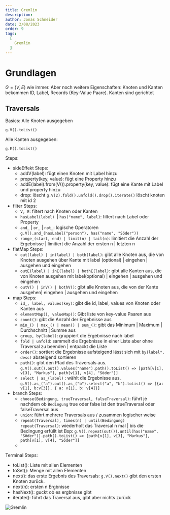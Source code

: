 ```yaml
---
title: Gremlin
description:  
author: Jonas Schneider
date: 2/08/2023
order: 9
tags:
  [
    Gremlin
  ]
---
```


# Grundlagen

$G=(V,E)$ wie immer. Aber noch weitere Eigenschaften: Knoten und Kanten bekommen ID, Label, Records (Key-Value Paare). Kanten sind gerichtet

## Traversals

Basics: Alle Knoten ausgegeben

  ```gremlin
  g.V().toList()
  ```

Alle Kanten ausgegeben:

  ```gremlin
  g.E().toList()
  ```

Steps:
- sideEffekt Steps:
  - addV(label): fügt einen Knoten mit Label hinzu
  - property(key, value): fügt eine Property hinzu
  - addE(label).from(V()).property(key, value): fügt eine Kante mit Label und property hinzu
  - drop: löscht `g.V(2).fold().unfold().drop().iterate()` löscht knoten mit id 2
- filter Steps: 
  - `V, E`: filtert nach Knoten oder Kanten
  - `hasLabel(label) `| `has("name", label)`: filtert nach Label oder Property
  - `and_` | `or_` | `not_`: logische Operatoren `g.V().and_(hasLabel("person"), has("name", "Söder"))`
  - `range_(start, end) | limit(n) | tail(n)`: limitiert die Anzahl der Ergebnisse | limitiert die Anzahl der ersten n | letzten n  
- flatMap Steps:
  - `out(label) | in(label) | both(label)`: gibt alle Knoten aus, die von Knoten ausgehen über Kante mit label (optional) | eingehen | ausgehen und eingehen
  - `outE(label) | inE(label) | bothE(label)`: gibt alle Kanten aus, die von Knoten ausgehen mit label(optional) | eingehen | ausgehen und eingehen
  - `outV() | inV() | bothV()`: gibt alle Knoten aus, die von der Kante ausgehen| eingehen | ausgehen und eingehen
- map Steps:
  - `id_, label, values(key)`: gibt die id, label, values von Knoten oder Kanten aus
  - `elementMap(), valueMap()`: Gibt liste von key-value Paaren aus
  - `count()`: gibt die Anzahl der Ergebnisse aus
  - `min_() | max_() | mean() | sum_()`: gibt das Minimum | Maximum | Durchschnitt | Summe aus
  - `group, by(label)`: gruppiert die Ergebnisse nach label
  - `fold | unfold`: sammelt die Ergebnisse in einer Liste aber ohne Traversal zu beenden | entpackt die Liste 
  - `order()`: sortiert die Ergebnisse aufsteigend lässt sich mit `by(label*, desc)` absteigend sortieren
  - `path()`: gibt den Pfad des Traversals aus. `g.V().out().out().values("name").path().toList() => [path[v[1], v[3], "Markus"], path[v[1], v[4], "Söder"]]`
  - `select | as_(label)` : wählt die Ergebnisse aus. `g.V().as_("a").out().as_("b").select("a", "b").toList() => [{a: v[1], b:v[3]}, { a: v[1], b: v[4]}]`
- branch Steps:
  - `choose(Bedingung, trueTraversal, falseTraversal)`: führt je nachdem ob `Bedingung` true oder false ist den trueTraversal oder falseTraversal aus
  - `union`: führt mehrere Traversals aus / zusammen logischer weise
  - `repeat(Traversal), times(n) | until(Bedingung) repeat(Traversal)`: wiederholt das Traversal n mal | bis die Bedingung erfüllt ist Bsp: `g.V().repeat(out()).until(has("name", "Söder")).path().toList() => [path[v[1], v[3], "Markus"], path[v[1], v[4], "Söder"]]`
  - 

Terminal Steps:
- toList(): Liste mit allen Elementen
- toSet(): Menge mit allen Elementen
- next(): das erste Ergebnis des Traversals: `g.V().next()` gibt den ersten Knoten zurück.
- next(n): ersten n Ergbnisse
- hasNext(): guckt ob es ergbnisse gibt
- iterate(): führt das Traversal aus, gibt aber nichts zurück


![Gremlin](https://media.tenor.com/P6SnJsQZd-oAAAAC/gremlins-poster.gif)
